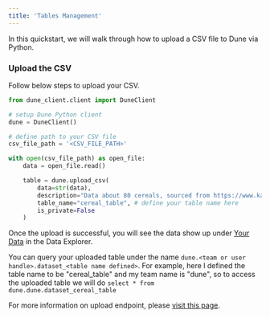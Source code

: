 ```yaml
---
title: 'Tables Management'
---
```


In this quickstart, we will walk through how to upload a CSV file to Dune via Python. 
### Upload the CSV
Follow below steps to upload your CSV.
```python
from dune_client.client import DuneClient

# setup Dune Python client
dune = DuneClient()

# define path to your CSV file 
csv_file_path = '<CSV_FILE_PATH>'

with open(csv_file_path) as open_file:
    data = open_file.read()

    table = dune.upload_csv(
        data=str(data),
        description="Data about 80 cereals, sourced from https://www.kaggle.com/datasets/crawford/80-cereals",
        table_name="cereal_table", # define your table name here
        is_private=False
    )
```

Once the upload is successful, you will see the data show up under [Your Data](https://dune.com/queries?category=uploaded_data) in the Data Explorer. 

You can query your uploaded table under the name `dune.<team or user handle>.dataset_<table name defined>`. For example, here I defined the table name to be "cereal_table" and my team name is "dune", so to access the uploaded table we will do `select * from dune.dune.dataset_cereal_table`

For more information on upload endpoint, please [visit this page](../tables/endpoint/upload).
